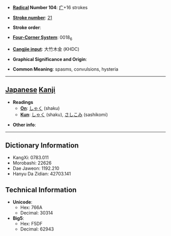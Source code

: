 * '''[[Wiktionary:Chinese radical index| Radical]] Number 104''': [[Wiktionary:Chinese radical index 疒|疒]]+16 strokes

* '''[[Wiktionary:Chinese total strokes index|Stroke number]]''': [[Wiktionary:Chinese total strokes index 21|21]]

* '''Stroke order''': 

* '''[[Wiktionary:Chinese four corner index|Four-Corner System]]''': 0018<sub>6</sub>

* '''[[Wiktionary:Chinese Cangjie index|Cangjie input]]''': 大竹木金 (KHDC)

* '''Graphical Significance and Origin''': 

* '''Common Meaning''': spasms, convulsions, hysteria

----

== [[Japanese]] [[Kanji]] ==

* '''Readings'''
** '''[[On]]''': [[しゃく]] (shaku)
** '''[[Kun]]''': [[しゃく]] (shaku), [[さしこみ]] (sashikomi)

* '''Other info''':  

----

== Dictionary Information ==

* KangXi: 0783.011
* Morobashi: 22626
* Dae Jaweon: 1192.210
* Hanyu Da Zidian: 42703.141

== Technical Information ==

* '''Unicode''':
** Hex: 766A
** Decimal: 30314
* '''Big5''':
** Hex: F5DF
** Decimal: 62943